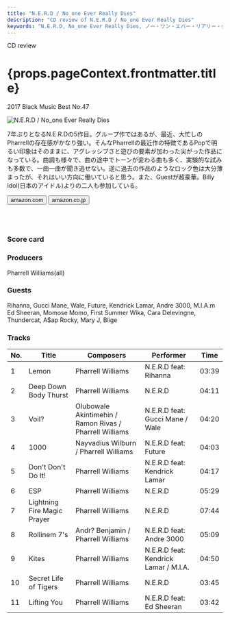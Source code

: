 ```yaml
---
title: "N.E.R.D / No_one Ever Really Dies"
description: "CD review of N.E.R.D / No_one Ever Really Dies"
keywords: "N.E.R.D, No_one Ever Really Dies, ノー・ワン・エバー・リアリー・ダイズ"
---
```





<p className="largeP">CD review</p>
<h1 className="h1--no--margin">{props.pageContext.frontmatter.title}</h1>
<p className="largeP"><Link to="/best50/2017/">2017 Black Music Best No.47</Link></p>

<Row  className="image-card-group">
	<Column colMd={"4"} colLg={"4"} noGutterMdLeft="">
       <ImageCard>

![N.E.R.D / No_one Ever Really Dies](../../images/cd/nerd3L.jpg) 

</ImageCard>
	</Column>
	<Column colMd={"8"} colLg={"8"} noGutterMdLeft="">
	<p>
	7年ぶりとなるN.E.R.Dの5作目。グループ作ではあるが、最近、大忙しのPharrellの存在感がかなり強い。そんなPharrellの最近作の特徴であるPopで明るい印象はそのままに、アグレッシブさと遊びの要素が加わった尖がった作品になっている。曲調も様々で、曲の途中でトーンが変わる曲も多く、実験的な試みも多数で、一曲一曲が聞き逃せない。逆に過去の作品のようなロック色は大分薄まったが、それはいい方向に働いていると思う。また、Guestが超豪華。Billy Idol(日本のアイドル)よりの二人も参加している。
	</p>
    <div>
	  <Button href="https://amzn.to/30urLpT" kind="primary" size="small" renderIcon={ArrowUpRight24}>
      amazon.com
      </Button>
      <Button href="https://amzn.to/3eDZbr6" kind="secondary" size="small" renderIcon={ArrowUpRight24}>
      amazon.co.jp
      </Button>
	</div>
	<a href="https://geo.music.apple.com/jp/album/no-one-ever-really-dies/1311935265?mt=1&app=music&ls=1&at=11lcug" style="display:inline-block;overflow:hidden;background:url(https://linkmaker.itunes.apple.com/ja-jp/lockup.svg?releaseDate=2017-12-15&kind=album&bubble=apple_music&style=mono-black) no-repeat;width:180px;height:45px;"></a>
	<a href="https://geo.music.apple.com/jp/album/no-one-ever-really-dies/1311935265?app=itunes&at=11lcug" style="display:inline-block;overflow:hidden;background:url(https://linkmaker.itunes.apple.com/ja-jp/badge-lrg.svg?releaseDate=2017-12-15T00:00:00Z&kind=album&bubble=itunes_music) no-repeat;width:140px;height:45px;"></a>
	</Column>
</Row>
<Row >
	<Column colMd={"4"} colLg={"4"} noGutterMdLeft="">
<div>
    <h3>Score card</h3>
	<SliderJS1 value="4" />
    <SliderJS2 value="2" />
	<SliderJS3 value="1" />
    <SliderJS4 value="9" />
</div>
</Column>
<Column colMd={"8"} colLg={"8"} noGutterMdLeft="">
<div>
<h3>Producers</h3>
<p>
Pharrell Williams(all)
</p>
<h3>Guests</h3>
<p>
Rihanna, Gucci Mane, Wale, Future, Kendrick Lamar, Andre 3000, M.I.A.m Ed Sheeran, Momose Momo, First Summer Wika, Cara Delevingne, Thundercat, A$ap Rocky, Mary J, Blige
</p>
</div>
</Column>
</Row>

<h3>Tracks</h3>

| No. |	 Title                      |	 Composers                                            |	 Performer                            | Time  |
| --- |	--------------------------- | ------------------------------------------------------- | ------------------------------------- | ----- |
| 1	  |	Lemon                      	| Pharrell Williams                                       |	N.E.R.D feat: Rihanna                 |	03:39 |
| 2	  |	Deep Down Body Thurst      	| Pharrell Williams                                       |	N.E.R.D                               |	04:11 |
| 3	  |	Voil?                      	| Olubowale Akintimehin / Ramon Rivas / Pharrell Williams |	N.E.R.D feat: Gucci Mane / Wale       |	04:20 |
| 4	  |	1000                       	| Nayvadius Wilburn / Pharrell Williams                   |	N.E.R.D feat: Future                  |	04:03 |
| 5	  |	Don't Don't Do It!         	| Pharrell Williams                                       |	N.E.R.D feat: Kendrick Lamar          |	04:17 |
| 6	  |	ESP                        	| Pharrell Williams                                       |	N.E.R.D                               |	05:29 |
| 7	  |	Lightning Fire Magic Prayer	| Pharrell Williams                                       |	N.E.R.D                               |	07:44 |
| 8	  |	Rollinem 7's               	| Andr? Benjamin / Pharrell Williams                      |	N.E.R.D feat: Andre 3000              |	05:09 |
| 9	  |	Kites                      	| Pharrell Williams                                       |	N.E.R.D feat: Kendrick Lamar / M.I.A. |	04:50 |
| 10  |	Secret Life of Tigers      	| Pharrell Williams                                       |	N.E.R.D                               |	03:45 |
| 11  |	Lifting You                	| Pharrell Williams                                       |	N.E.R.D feat: Ed Sheeran              |	03:42 |
